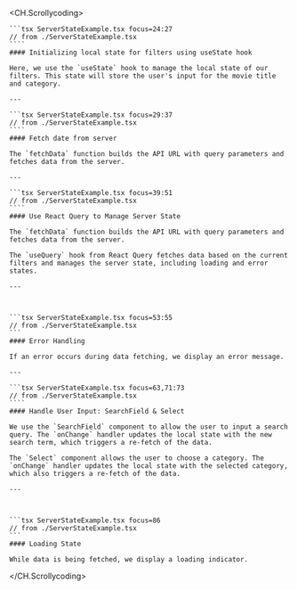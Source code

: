 
<CH.Scrollycoding>

    ```tsx ServerStateExample.tsx focus=24:27
    // from ./ServerStateExample.tsx
    ````
    #### Initializing local state for filters using useState hook
    
    Here, we use the `useState` hook to manage the local state of our filters. This state will store the user's input for the movie title and category.

    ---

    ```tsx ServerStateExample.tsx focus=29:37
    // from ./ServerStateExample.tsx
    ````
    #### Fetch date from server

    The `fetchData` function builds the API URL with query parameters and fetches data from the server.

    ---

    ```tsx ServerStateExample.tsx focus=39:51
    // from ./ServerStateExample.tsx
    ````
    #### Use React Query to Manage Server State

    The `fetchData` function builds the API URL with query parameters and fetches data from the server.

    The `useQuery` hook from React Query fetches data based on the current filters and manages the server state, including loading and error states.

    ---



    ```tsx ServerStateExample.tsx focus=53:55
    // from ./ServerStateExample.tsx
    ```
    #### Error Handling

    If an error occurs during data fetching, we display an error message.

    ---

    ```tsx ServerStateExample.tsx focus=63,71:73
    // from ./ServerStateExample.tsx
    ````
    #### Handle User Input: SearchField & Select

    We use the `SearchField` component to allow the user to input a search query. The `onChange` handler updates the local state with the new search term, which triggers a re-fetch of the data.

    The `Select` component allows the user to choose a category. The `onChange` handler updates the local state with the selected category, which also triggers a re-fetch of the data.

    ---



    ```tsx ServerStateExample.tsx focus=86
    // from ./ServerStateExample.tsx
    ```
    #### Loading State

    While data is being fetched, we display a loading indicator.
   
</CH.Scrollycoding>



